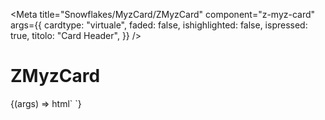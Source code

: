 
<Meta
  title="Snowflakes/MyzCard/ZMyzCard"
  component="z-myz-card"
  args={{
    cardtype: "virtuale",
    faded: false,
    ishighlighted: false,
    ispressed: true,
    titolo: "Card Header",
  }}
/>

# ZMyzCard

<Canvas>
  <Story name="ZMyzCard">
    {(args) => html`<z-myz-card
      cardtype="${args.cardtype}"
      faded="${args.faded}"
      ishighlighted="${args.ishighlighted}"
      ispressed="${args.ispressed}"
    >
      <z-myz-card-header
        cardtype="${args.cardtype}"
        faded="${args.faded}"
        titolo="${args.titolo}"
      >
        <z-myz-card-icon
          icon="book-minus"
          slot="icon"
        />
      </z-myz-card-header>
      <z-myz-card-body>
        <z-myz-card-alert
          slot="alert"
          iconName="checkmark-circle"
          contenttext="Aggiunto"
          actiontext="Annulla"
          type="add"
        ></z-myz-card-alert>
        <z-myz-card-cover
          slot="cover"
          titolo="titolo"
          img="https://staticmy.zanichelli.it/catalogo/assets/m40001.9788808720740.jpg"
        />
      </z-myz-card-body>
      <z-myz-card-footer
        titolo="title"
        autori="Authors"
        isbn="97-88-80-8620-710"
      >
        <z-toggle-button
          label="risorse"
          slot="toggle"
        ></z-toggle-button>
        <z-myz-card-list
          listdata='[{"isLink":true,"value":"Leggi sul browser","url":"https://booktab.it/"},{"isLink":true,"value":"Sito e risorse del libro","url":"http://online.scuola.zanichelli.it/curtisinvitoblu/"},{"isLink":false,"value":"Programmazione"},{"isLink":false,"value":"Prove di verifica"},{"isLink":true,"value":"ZTE","url":"https://zte.zanichelli.it/"}]'
          slot="list"
        />
      </z-myz-card-footer>
    </z-myz-card>`}
  </Story>
</Canvas>

<ArgsTable of="z-myz-card" />
